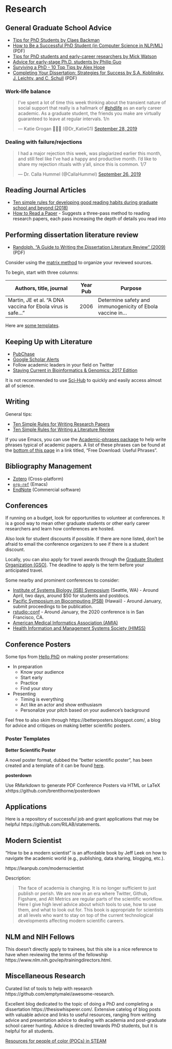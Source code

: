 # Research {#research}

## General Graduate School Advice

- [Tips for PhD Students by Claes Backman](https://sites.google.com/view/claesbackman/tips-for-phd-students)
- [How to Be a Successful PhD Student (in Computer Science in NLP/ML)](https://people.cs.umass.edu/~wallach/how_to_be_a_successful_phd_student.pdf) (PDF)
- [Tips for PhD students and early-career researchers by Mick Watson](http://www.opiniomics.org/tips-for-phd-students-and-early-career-researchers/)
- [Advice for early-stage Ph.D. students by Philip Guo](http://www.pgbovine.net/early-stage-PhD-advice.htm)
- [Surviving a PhD - 10 Top Tips by Alex Hope](https://thesiswhisperer.com/2012/07/16/surviving-a-phd-10-top-tips/)
- [Completing Your Dissertation: Strategies for Success by S.A. Koblinsky, J. Leichty, and C. Schull](https://sph.umd.edu/sites/default/files/files/StrategiesDissertationCompletion3_8_07.pdf) (PDF)

### Work-life balance

<blockquote class="twitter-tweet"><p lang="en" dir="ltr">I&#39;ve spent a lot of time this week thinking about the transient nature of social support that really is a hallmark of <a href="https://twitter.com/hashtag/phdlife?src=hash&amp;ref_src=twsrc%5Etfw">#phdlife</a> as an early career academic. As a graduate student, the friends you make are virtually guaranteed to leave at regular intervals. 1/n</p>&mdash; Katie Grogan 👩‍🔬🧬 (@Dr_KatieG1) <a href="https://twitter.com/Dr_KatieG1/status/1177961427459608578?ref_src=twsrc%5Etfw">September 28, 2019</a></blockquote>
<script async src="https://platform.twitter.com/widgets.js" charset="utf-8"></script>

### Dealing with failure/rejections

<blockquote class="twitter-tweet"><p lang="en" dir="ltr">I had a major rejection this week, was plagiarized earlier this month, and still feel like I’ve had a happy and productive month. I’d like to share my rejection rituals with y’all, since this is common. 1/7</p>&mdash; Dr. Calla Hummel (@CallaHummel) <a href="https://twitter.com/CallaHummel/status/1177240569522860033?ref_src=twsrc%5Etfw">September 26, 2019</a></blockquote>

## Reading Journal Articles

- [Ten simple rules for developing good reading habits during graduate school and beyond (2018)](https://doi.org/10.1371/journal.pcbi.1006467)
- [How to Read a Paper](http://blizzard.cs.uwaterloo.ca/keshav/home/Papers/data/07/paper-reading.pdf) - Suggests a three-pass method to reading research papers, each pass increasing the depth of details you read into

## Performing dissertation literature review

- [Randolph. "A Guide to Writing the Dissertation Literature Review" (2009)](http://lemass.net/capstone/files/A%20Guide%20to%20Writing%20the%20Dissertation%20Literature%20Review.pdf) (PDF)

Consider using the [matrix method](https://guides.library.duq.edu/matrix) to organize your reviewed sources.

To begin, start with three columns:

| Authors, title, journal                                      | Year Pub | Purpose                                                    |
|--------------------------------------------------------------|----------|------------------------------------------------------------|
| Martin, JE et al. "A DNA vaccina for Ebola virus is safe..." | 2006     | Determine safety and immunogenicity of Ebola vaccine in... |

Here are [some templates](https://academicguides.waldenu.edu/writingcenter/assignments/literaturereview/matrix).

## Keeping Up with Literature

- [PubChase](https://www.pubchase.com/)
- [Google Scholar Alerts](https://scholar.google.com/)
- Follow academic leaders in your field on Twitter
- [Staying Current in Bioinformatics & Genomics: 2017 Edition](https://www.gettinggeneticsdone.com/2017/02/staying-current-in-bioinformatics-genomics-2017.html)

It is not recommended to use [Sci-Hub](https://www.sciencemag.org/news/2017/07/sci-hub-s-cache-pirated-papers-so-big-subscription-journals-are-doomed-data-analyst) to quickly and easily access almost all of science.

## Writing

General tips:

- [Ten Simple Rules for Writing Research Papers](https://doi.org/10.1371/journal.pcbi.1003453)
- [Ten Simple Rules for Writing a Literature Review](https://doi.org/10.1371/journal.pcbi.1003149)

If you use Emacs, you can use the [Academic-phrases package](https://github.com/nashamri/academic-phrases) to help write phrases typical of academic papers. A list of these phrases can be found at the [bottom of this page](https://www.springer.com/gb/book/9783319260921) in a link titled, "Free Download: Useful Phrases".

## Bibliography Management

- [Zotero](http://zotero.org/) (Cross-platform)
- [`org-ref`](https://github.com/jkitchin/org-ref) (Emacs)
- [EndNote](https://endnote.com/) (Commercial software)

## Conferences

If running on a budget,
look for opportunities to volunteer at conferences.
It is a good way to mean other graduate students or other early career
researchers and learn how conferences are hosted.

Also look for student discounts if possible.
If there are none listed,
don't be afraid to email the conference organizers to see if there is a student
discount.

Locally, you can also apply for travel awards through the
[Graduate Student Organization (GSO)](https://ohsugso.weebly.com/gso-travel-award.html).
The deadline to apply is the term before your anticipated travel.

Some nearby and prominent conferences to consider:

- [Institute of Systems Biology (ISB) Symposium](https://systemsbiology.org/symposium/) (Seattle, WA) - Around April, two days, around $50 for students and postdocs.
- [Pacific Symposium on Biocomputing (PSB)](https://psb.stanford.edu/) (Hawaii) - Around January, submit proceedings to be publication.
- [rstudio::conf](https://www.rstudio.com/conference/) - Around January, the 2020 conference is in San Francisco, CA.
- [American Medical Informatics Association (AMIA)](https://www.amia.org/)
- [Health Information and Management Systems Society (HIMSS)](https://www.himss.org/)

## Conference Posters

Some tips from
[Hello PhD](http://hellophd.com/2018/11/104-how-to-give-a-perfect-poster-presentation/)
on making poster presentations:

- In preparation
    - Know your audience
    - Start early
    - Practice
    - Find your story
- Presenting
    - Timing is everything
    - Act like an actor and show enthusiasm
    - Personalize your pitch based on your audience's background

Feel free to also skim through https://betterposters.blogspot.com/,
a blog for advice and critiques on making better scientific posters.

### Poster Templates

**Better Scientific Poster**

A novel poster format,
dubbed the "better scientific poster",
has been created and a template of it can be found [here](https://osf.io/ef53g/).

**posterdown**

Use RMarkdown to generate PDF Conference Posters via HTML or LaTeX 
xhttps://github.com/brentthorne/posterdown

## Applications

Here is a repository of successful job and grant applications that may be helpful
https://github.com/RILAB/statements.

## Modern Scientist

"How to be a modern scientist" is an affordable book by Jeff Leek on how to
navigate the academic world (e.g., publishing, data sharing, blogging, etc.).

https://leanpub.com/modernscientist

Description:

> The face of academia is changing. It is no longer sufficient to just publish
> or perish. We are now in an era where Twitter, Github, Figshare, and Alt
> Metrics are regular parts of the scientific workflow. Here I give high level
> advice about which tools to use, how to use them, and what to look out for.
> This book is appropriate for scientists at all levels who want to stay on top
> of the current technological developments affecting modern scientific
> careers.

## NLM and NIH Fellows

This doesn't directly apply to trainees,
but this site is a nice reference to have when reviewing the terms of the fellowship
https://www.nlm.nih.gov/ep/trainingdirectors.html.

## Miscellaneous Research

Curated list of tools to help with research https://github.com/emptymalei/awesome-research.

Excellent blog dedicated to the topic of doing a PhD and completing a
dissertation https://thesiswhisperer.com/. Extensive catelog of blog posts with
valuable advice and links to useful resources, ranging from writing advice and
presentation advice to dealing with academia and post-graduate school career
hunting. Advice is directed towards PhD students, but it is helpful for all
students.

[Resources for people of color (POCs) in STEAM](https://docs.google.com/spreadsheets/d/1V_pvhqWliwqLhAVcXikxAEuJPD4mwwgl9LEgOnzN-zM/edit?usp=sharing)
